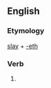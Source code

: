 ==English==

===Etymology===
[[slay]] + [[-eth]]

===Verb===
{{infl|en|verb form}}

# {{archaic third-person singular of|slay}}